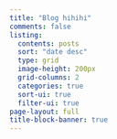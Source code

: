 ```yaml
---
title: "Blog hihihi"
comments: false
listing:
  contents: posts
  sort: "date desc"
  type: grid
  image-height: 200px
  grid-columns: 2
  categories: true
  sort-ui: true
  filter-ui: true
page-layout: full
title-block-banner: true
---
```



